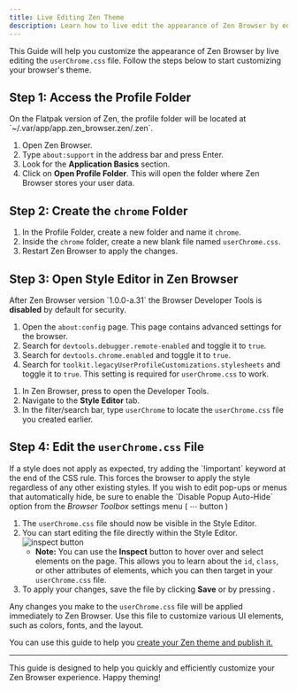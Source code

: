 ```yaml
---
title: Live Editing Zen Theme
description: Learn how to live edit the appearance of Zen Browser by editing the userChrome.css file.
---
```



This Guide will help you customize the appearance of Zen Browser by live editing the `userChrome.css` file. Follow the steps below to start customizing your browser's theme.

## Step 1: Access the Profile Folder

<Callout type="warn">
  On the Flatpak version of Zen, the profile folder will be located at `~/.var/app/app.zen_browser.zen/.zen`.
</Callout>

1. Open Zen Browser.
2. Type `about:support` in the address bar and press Enter.
3. Look for the **Application Basics** section.
4. Click on **Open Profile Folder**. This will open the folder where Zen Browser stores your user data.

## Step 2: Create the `chrome` Folder

1. In the Profile Folder, create a new folder and name it `chrome`.
2. Inside the `chrome` folder, create a new blank file named `userChrome.css`.
3. Restart Zen Browser to apply the changes.

## Step 3: Open Style Editor in Zen Browser

<Callout type="warn" title="How do I enable the Browser Developer Tools?">
  After Zen Browser version `1.0.0-a.31` the Browser Developer Tools is <strong>disabled</strong> by default for security.
  
  1. Open the `about:config` page. This page contains advanced settings for the browser.
  2. Search for `devtools.debugger.remote-enabled` and toggle it to `true`.
  3. Search for `devtools.chrome.enabled` and toggle it to `true`.
  4. Search for `toolkit.legacyUserProfileCustomizations.stylesheets` and toggle it to `true`. This setting is required for `userChrome.css` to work.
</Callout>

1. In Zen Browser, press <KeyboardShortcut shortcut="Ctrl + Shift + Alt + I" /> to open the Developer Tools.
2. Navigate to the **Style Editor** tab.
3. In the filter/search bar, type `userChrome` to locate the `userChrome.css` file you created earlier.

## Step 4: Edit the `userChrome.css` File

<Callout type="warn">
  If a style does not apply as expected, try adding the `!important` keyword at the end of the CSS rule. This forces the browser to apply the style regardless of any other existing styles.
</Callout>

<Callout type="info" title="Tip">
  If you wish to edit pop-ups or menus that automatically hide, be sure to enable the `Disable Popup Auto-Hide` option from the <em>Browser Toolbox</em> settings menu ( ⋯ button )
</Callout>

1. The `userChrome.css` file should now be visible in the Style Editor.
2. You can start editing the file directly within the Style Editor.
   ![inspect button](/assets/live-editing/inspect.png)
   - **Note:** You can use the **Inspect** button to hover over and select elements on the page. This allows you to learn about the `id`, `class`, or other attributes of elements, which you can then target in your `userChrome.css` file.
3. To apply your changes, save the file by clicking **Save** or by pressing <KeyboardShortcut shortcut="Ctrl + S" />.

Any changes you make to the `userChrome.css` file will be applied immediately to Zen Browser.
Use this file to customize various UI elements, such as colors, fonts, and the layout.

You can use this guide to help you [create your Zen theme and publish it.](/themes-store/themes-marketplace)

---

This guide is designed to help you quickly and efficiently customize your Zen Browser experience. Happy theming!
